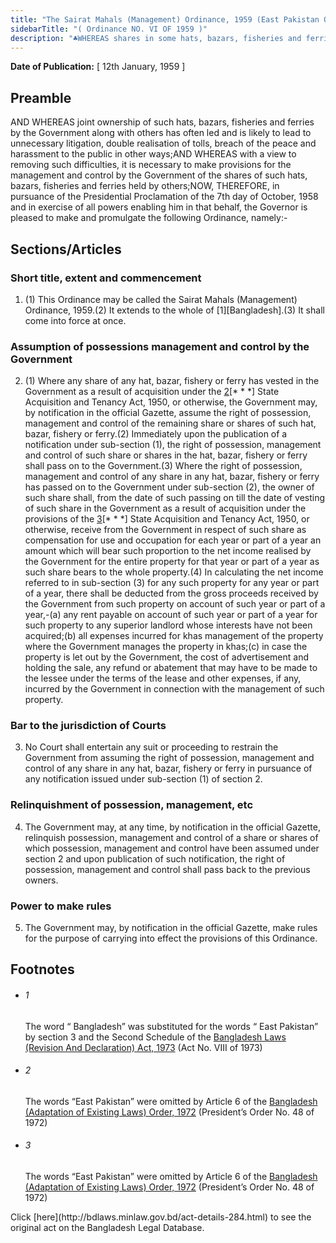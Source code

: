```yaml
---
title: "The Sairat Mahals (Management) Ordinance, 1959 (East Pakistan Ordinance)"
sidebarTitle: "( Ordinance NO. VI OF 1959 )"
description: "♣WHEREAS shares in some hats, bazars, fisheries and ferries, have vested in the Government as a result of acquisition of interests under provisions of the [* * *] State Acquisition and Tenancy Act, 1950, or otherwise;"
---
```


**Date of Publication:** [ 12th January, 1959 ]

## Preamble

AND WHEREAS joint ownership of such hats, bazars, fisheries and ferries by the Government along with others has often led and is likely to lead to unnecessary litigation, double realisation of tolls, breach of the peace and harassment to the public in other ways;AND WHEREAS with a view to removing such difficulties, it is necessary to make provisions for the management and control by the Government of the shares of such hats, bazars, fisheries and ferries held by others;NOW, THEREFORE, in pursuance of the Presidential Proclamation of the 7th day of October, 1958 and in exercise of all powers enabling him in that behalf, the Governor is pleased to make and promulgate the following Ordinance, namely:-

## Sections/Articles

### Short title, extent and commencement

1. (1) This Ordinance may be called the Sairat Mahals (Management) Ordinance, 1959.(2) It extends to the whole of [1][Bangladesh].(3) It shall come into force at once.

### Assumption of possessions management and control by the Government

2. (1) Where any share of any hat, bazar, fishery or ferry has vested in the Government as a result of acquisition under the [2](1)[\* \* \*] State Acquisition and Tenancy Act, 1950, or otherwise, the Government may, by notification in the official Gazette, assume the right of possession, management and control of the remaining share or shares of such hat, bazar, fishery or ferry.(2) Immediately upon the publication of a notification under sub-section (1), the right of possession, management and control of such share or shares in the hat, bazar, fishery or ferry shall pass on to the Government.(3) Where the right of possession, management and control of any share in any hat, bazar, fishery or ferry has passed on to the Government under sub-section (2), the owner of such share shall, from the date of such passing on till the date of vesting of such share in the Government as a result of acquisition under the provisions of the [3](2)[\* \* \*] State Acquisition and Tenancy Act, 1950, or otherwise, receive from the Government in respect of such share as compensation for use and occupation for each year or part of a year an amount which will bear such proportion to the net income realised by the Government for the entire property for that year or part of a year as such share bears to the whole property.(4) In calculating the net income referred to in sub-section (3) for any such property for any year or part of a year, there shall be deducted from the gross proceeds received by the Government from such property on account of such year or part of a year,-(a) any rent payable on account of such year or part of a year for such property to any superior landlord whose interests have not been acquired;(b) all expenses incurred for khas management of the property where the Government manages the property in khas;(c) in case the property is let out by the Government, the cost of advertisement and holding the sale, any refund or abatement that may have to be made to the lessee under the terms of the lease and other expenses, if any, incurred by the Government in connection with the management of such property.

### Bar to the jurisdiction of Courts

3. No Court shall entertain any suit or proceeding to restrain the Government from assuming the right of possession, management and control of any share in any hat, bazar, fishery or ferry in pursuance of any notification issued under sub-section (1) of section 2.

### Relinquishment of possession, management, etc

4. The Government may, at any time, by notification in the official Gazette, relinquish possession, management and control of a share or shares of which possession, management and control have been assumed under section 2 and upon publication of such notification, the right of possession, management and control shall pass back to the previous owners.

### Power to make rules

5. The Government may, by notification in the official Gazette, make rules for the purpose of carrying into effect the provisions of this Ordinance.

## Footnotes

- ###### 1

  The word “ Bangladesh” was substituted for the words “ East Pakistan” by section 3 and the Second Schedule of the [Bangladesh Laws (Revision And Declaration) Act, 1973](/laws/volume-17/act-430 "Bangladesh Laws (Revision And Declaration) Act, 1973") (Act No. VIII of 1973)

- ###### 2

  The words “East Pakistan” were omitted by Article 6 of the [Bangladesh (Adaptation of Existing Laws) Order, 1972](/laws/volume-15/act-388 "Bangladesh (Adaptation of Existing Laws) Order, 1972 ") (President’s Order No. 48 of 1972)

- ###### 3

  The words “East Pakistan” were omitted by Article 6 of the [Bangladesh (Adaptation of Existing Laws) Order, 1972](/laws/volume-15/act-388 "Bangladesh (Adaptation of Existing Laws) Order, 1972 ") (President’s Order No. 48 of 1972)

<Note>
  Click [here](http://bdlaws.minlaw.gov.bd/act-details-284.html) to see the original act on the Bangladesh Legal Database.
</Note>
